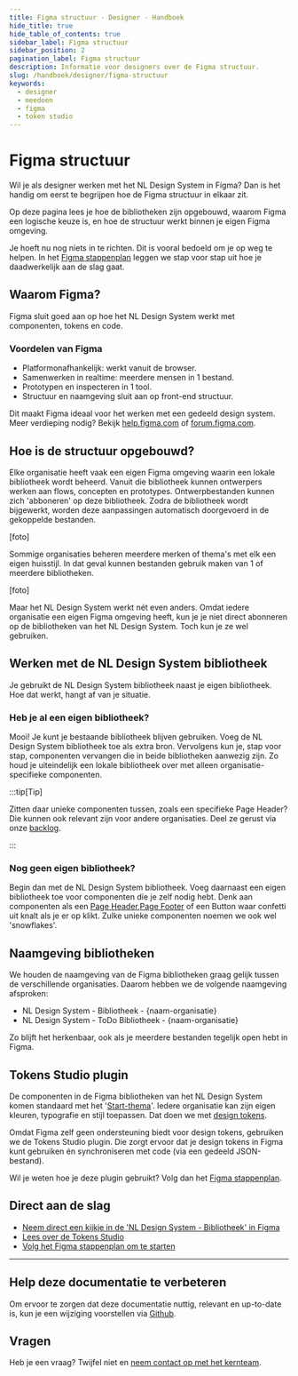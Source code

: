 ```yaml
---
title: Figma structuur · Designer · Handboek
hide_title: true
hide_table_of_contents: true
sidebar_label: Figma structuur
sidebar_position: 2
pagination_label: Figma structuur
description: Informatie voor designers over de Figma structuur.
slug: /handboek/designer/figma-structuur
keywords:
  - designer
  - meedoen
  - figma
  - token studio
---
```


# Figma structuur

Wil je als designer werken met het NL Design System in Figma? Dan is het handig om eerst te begrijpen hoe de Figma structuur in elkaar zit.

Op deze pagina lees je hoe de bibliotheken zijn opgebouwd, waarom Figma een logische keuze is, en hoe de structuur werkt binnen je eigen Figma omgeving.

Je hoeft nu nog niets in te richten. Dit is vooral bedoeld om je op weg te helpen. In het [Figma stappenplan](/handboek/designer/figma-stappenplan) leggen we stap voor stap uit hoe je daadwerkelijk aan de slag gaat.

## Waarom Figma?

Figma sluit goed aan op hoe het NL Design System werkt met componenten, tokens en code.

### Voordelen van Figma

- Platformonafhankelijk: werkt vanuit de browser.
- Samenwerken in realtime: meerdere mensen in 1 bestand.
- Prototypen en inspecteren in 1 tool.
- Structuur en naamgeving sluit aan op front-end structuur.

Dit maakt Figma ideaal voor het werken met een gedeeld design system. Meer verdieping nodig? Bekijk [help.figma.com](help.figma.com) of [forum.figma.com](forum.figma.com).

## Hoe is de structuur opgebouwd?

Elke organisatie heeft vaak een eigen Figma omgeving waarin een lokale bibliotheek wordt beheerd. Vanuit die bibliotheek kunnen ontwerpers werken aan flows, concepten en prototypes. Ontwerpbestanden kunnen zich 'abboneren' op deze bibliotheek. Zodra de bibliotheek wordt bijgewerkt, worden deze aanpassingen automatisch doorgevoerd in de gekoppelde bestanden.

[foto]

Sommige organisaties beheren meerdere merken of thema's met elk een eigen huisstijl. In dat geval kunnen bestanden gebruik maken van 1 of meerdere bibliotheken.

[foto]

Maar het NL Design System werkt nét even anders. Omdat iedere organisatie een eigen Figma omgeving heeft, kun je je niet direct abonneren op de bibliotheken van het NL Design System. Toch kun je ze wel gebruiken.

## Werken met de NL Design System bibliotheek

Je gebruikt de NL Design System bibliotheek naast je eigen bibliotheek. Hoe dat werkt, hangt af van je situatie.

### Heb je al een eigen bibliotheek?

Mooi! Je kunt je bestaande bibliotheek blijven gebruiken. Voeg de NL Design System bibliotheek toe als extra bron. Vervolgens kun je, stap voor stap, componenten vervangen die in beide bibliotheken aanwezig zijn. Zo houd je uiteindelijk een lokale bibliotheek over met alleen organisatie-specifieke componenten.

:::tip[Tip]

Zitten daar unieke componenten tussen, zoals een specifieke Page Header? Die kunnen ook relevant zijn voor andere organisaties. Deel ze gerust via onze [backlog](https://github.com/nl-design-system/backlog).

:::

### Nog geen eigen bibliotheek?

Begin dan met de NL Design System bibliotheek. Voeg daarnaast een eigen bibliotheek toe voor componenten die je zelf nodig hebt. Denk aan componenten als een [Page Header](/page-header),[Page Footer](/page-footer) of een Button waar confetti uit knalt als je er op klikt. Zulke unieke componenten noemen we ook wel 'snowflakes'.

## Naamgeving bibliotheken

We houden de naamgeving van de Figma bibliotheken graag gelijk tussen de verschillende organisaties. Daarom hebben we de volgende naamgeving afsproken:

- NL Design System - Bibliotheek - {naam-organisatie}
- NL Design System - ToDo Bibliotheek - {naam-organisatie}

Zo blijft het herkenbaar, ook als je meerdere bestanden tegelijk open hebt in Figma.

## Tokens Studio plugin

De componenten in de Figma bibliotheken van het NL Design System komen standaard met het '[Start-thema](/handboek/huisstijl/themas/start-thema)'. Iedere organisatie kan zijn eigen kleuren, typografie en stijl toepassen. Dat doen we met [design tokens](/handboek/huisstijl/design-tokens).

Omdat Figma zelf geen ondersteuning biedt voor design tokens, gebruiken we de Tokens Studio plugin. Die zorgt ervoor dat je design tokens in Figma kunt gebruiken én synchroniseren met code (via een gedeeld JSON-bestand).

Wil je weten hoe je deze plugin gebruikt? Volg dan het [Figma stappenplan](/handboek/designer/figma-stappenplan).

## Direct aan de slag

- [Neem direct een kijkje in de 'NL Design System - Bibliotheek' in Figma](https://www.figma.com/design/FqAr99wvrlHxTJYAHkFRQN/NL-Design-System---Bibliotheek?node-id=197-664&t=t25LHoMjEkUZyEi1-1)
- [Lees over de Tokens Studio](https://tokens.studio/)
- [Volg het Figma stappenplan om te starten](/handboek/designer/figma-stappenplan)

---

## Help deze documentatie te verbeteren

Om ervoor te zorgen dat deze documentatie nuttig, relevant en up-to-date is, kun je een wijziging voorstellen via [Github](https://github.com/nl-design-system/documentatie).

## Vragen

Heb je een vraag? Twijfel niet en [neem contact op met het kernteam](../../project/kernteam.mdx).
